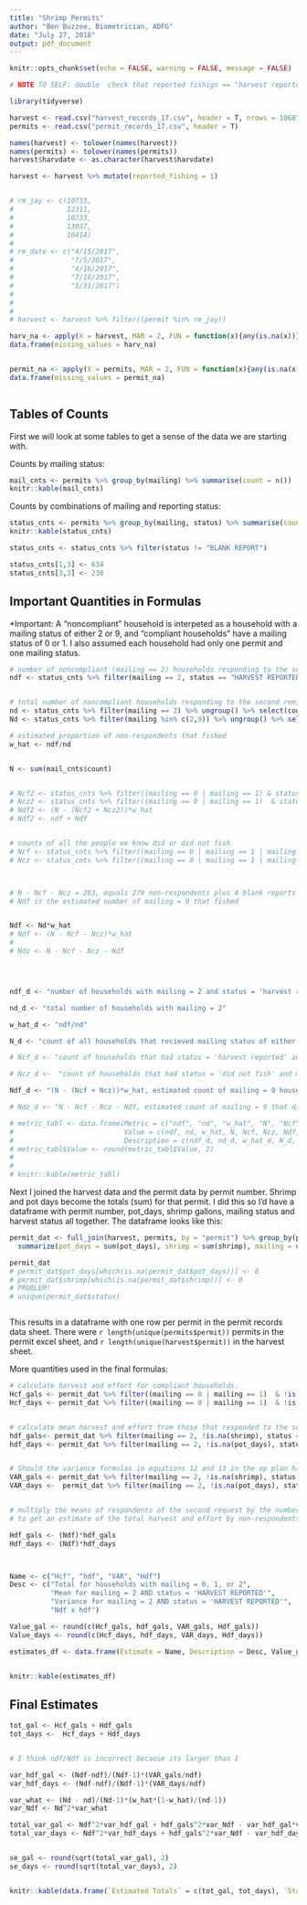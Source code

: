 ```yaml
---
title: "Shrimp Permits"
author: "Ben Buzzee, Biometrician, ADFG"
date: "July 27, 2018"
output: pdf_document
---
```


```r
knitr::opts_chunk$set(echo = FALSE, warning = FALSE, message = FALSE)

# NOTE TO SELF: double  check that reported fishign == "harvest reported"
```



```r
library(tidyverse)

harvest <- read.csv("harvest_records_17.csv", header = T, nrows = 10687)
permits <- read.csv("permit_records_17.csv", header = T)

names(harvest) <- tolower(names(harvest))
names(permits) <- tolower(names(permits))
harvest$harvdate <- as.character(harvest$harvdate)

harvest <- harvest %>% mutate(reported_fishing = 1)


# rm_jay <- c(10733,
#             12311,
#             10733,
#             13037,
#             10414)
# 
# rm_date <- c("4/15/2017",
#              "7/5/2017",
#              "4/16/2017",
#              "7/16/2017",
#              "5/31/2017")
# 
# 
# 
# harvest <- harvest %>% filter((permit %in% rm_jay))

harv_na <- apply(X = harvest, MAR = 2, FUN = function(x){any(is.na(x))})
data.frame(missing_values = harv_na)


permit_na <- apply(X = permits, MAR = 2, FUN = function(x){any(is.na(x))})
data.frame(missing_values = permit_na)



```


## Tables of Counts


First we will look at some tables to get a sense of the data we are starting with.

Counts by mailing status:
```r

mail_cnts <- permits %>% group_by(mailing) %>% summarise(count = n())
knitr::kable(mail_cnts)


```

Counts by combinations of mailing and reporting status:
```r
status_cnts <- permits %>% group_by(mailing, status) %>% summarise(count = n())
knitr::kable(status_cnts)

```
```r

status_cnts <- status_cnts %>% filter(status != "BLANK REPORT")

status_cnts[1,3] <- 634
status_cnts[3,3] <- 238
```

## Important Quantities in Formulas

*Important: A "noncompliant" household is interpeted as a household with a mailing status of either 2 or 9,
and "compliant households" have a mailing status of 0 or 1. I also assumed each household had only one permit and one mailing status.

```r
# number of noncompliant (mailing == 2) households responding to the second reminder that reported fishing
ndf <- status_cnts %>% filter(mailing == 2, status == "HARVEST REPORTED") %>% ungroup() %>% select(count) %>% as.integer()


# total number of noncompliant households responding to the second reminder (mailing == 2)
nd <- status_cnts %>% filter(mailing == 2) %>% ungroup() %>% select(count) %>% sum() %>% as.integer()
Nd <- status_cnts %>% filter(mailing %in% c(2,9)) %>% ungroup() %>% select(count) %>% sum() %>% as.integer()

# estimated proportion of non-respondents that fished
w_hat <- ndf/nd


N <- sum(mail_cnts$count)


# Ncf2 <- status_cnts %>% filter((mailing == 0 | mailing == 1) & status == "HARVEST REPORTED") %>% ungroup() %>% select(count) %>% sum()
# Ncz2 <- status_cnts %>% filter((mailing == 0 | mailing == 1)  & status == "DID NOT FISH") %>% ungroup() %>% select(count) %>% sum()
# Ndf2 <- (N - (Ncf2 + Ncz2))*w_hat
# Ndf2 <- ndf + Ndf


# counts of all the people we know did or did not fish
# Ncf <- status_cnts %>% filter((mailing == 0 | mailing == 1 | mailing == 2) & status == "HARVEST REPORTED") %>% ungroup() %>% select(count) %>% sum()
# Ncz <- status_cnts %>% filter((mailing == 0 | mailing == 1 | mailing == 2)  & status == "DID NOT FISH") %>% ungroup() %>% select(count) %>% sum()



# N - Ncf - Ncz = 283, equals 279 non-respondents plus 4 blank reports
# Ndf is the estimated number of mailing = 9 that fished


Ndf <- Nd*w_hat
# Ndf <- (N - Ncf - Ncz)*w_hat
# 
# Ndz <- N - Ncf - Ncz - Ndf




ndf_d <- "number of households with mailing = 2 and status = 'harvest reported'"

nd_d <- "total number of households with mailing = 2"

w_hat_d <- "ndf/nd"

N_d <- "count of all households that recieved mailing status of either 0, 1, 2, or 9"

# Ncf_d <- "count of households that had status = 'harvest reported' and mailing status 0 or 1"

# Ncz_d <-  "count of households that had status = 'did not fish' and mailing status 0 or 1"

Ndf_d <- "(N - (Ncf + Ncz))*w_hat, estimated count of mailing = 9 households that fished"

# Ndz_d <- "N - Ncf - Ncz - Ndf, estimated count of mailing = 9 that did not fish"

# metric_tabl <- data.frame(Metric = c("ndf", "nd", "w_hat", "N", "Ncf", "Ncz", "Ndf", "Ndz"),
#                           Value = c(ndf, nd, w_hat, N, Ncf, Ncz, Ndf, Ndz),
#                           Description = c(ndf_d, nd_d, w_hat_d, N_d, Ncf_d, Ncz_d, Ndf_d, Ndz_d))
# metric_tabl$Value <- round(metric_tabl$Value, 2)
# 
# 
# knitr::kable(metric_tabl)

```


Next I joined the harvest data and the permit data by permit number. Shrimp and pot days become the totals (sum) for that permit. I did this so I'd have a dataframe with permit number, pot_days, shrimp gallons, mailing status and harvest status all together. The dataframe looks like this:
```r


permit_dat <- full_join(harvest, permits, by = "permit") %>% group_by(permit) %>%
  summarize(pot_days = sum(pot_days), shrimp = sum(shrimp), mailing = unique(mailing), status = unique(status), reported_fishing = unique(reported_fishing))

permit_dat
# permit_dat$pot_days[which(is.na(permit_dat$pot_days))] <- 0
# permit_dat$shrimp[which(is.na(permit_dat$shrimp))] <- 0
# PROBLEM! 
# unique(permit_dat$status)



```

This results in a dataframe with one row per permit in the permit records data sheet. There were `r length(unique(permits$permit))` permits in the permit excel sheet, and `r length(unique(harvest$permit))` in the harvest sheet.

More quantities used in the final formulas:

```r
# calculate harvest and effort for compliant households.
Hcf_gals <- permit_dat %>% filter((mailing == 0 | mailing == 1)  & !is.na(shrimp)) %>% select(shrimp) %>% sum()
Hcf_days <- permit_dat %>% filter((mailing == 0 | mailing == 1)  & !is.na(pot_days)) %>% select(pot_days) %>% sum()


# calculate mean harvest and effort from those that responded to the second request
hdf_gals<- permit_dat %>% filter(mailing == 2, !is.na(shrimp), status == "HARVEST REPORTED") %>% select(shrimp) %>% summarize(mean = mean(shrimp)) %>% as.numeric()
hdf_days <- permit_dat %>% filter(mailing == 2, !is.na(pot_days), status == "HARVEST REPORTED") %>% select(pot_days) %>% summarize(mean = mean(pot_days)) %>% as.numeric()


# Should the variance formulas in equations 12 and 13 in the op plan have hats on them?
VAR_gals <- permit_dat %>% filter(mailing == 2, !is.na(shrimp), status == "HARVEST REPORTED") %>% select(shrimp) %>% summarize(sd = var(shrimp)) %>% as.numeric()
VAR_days <-  permit_dat %>% filter(mailing == 2, !is.na(pot_days), status == "HARVEST REPORTED") %>% select(pot_days) %>% summarize(sd = var(pot_days)) %>% as.numeric()


# multiply the means of respondents of the second request by the number that failed to respond
# to get an estimate of the total harvest and effort by non-respondents

Hdf_gals <- (Ndf)*hdf_gals
Hdf_days <- (Ndf)*hdf_days



Name <- c("Hcf", "hdf", "VAR", "Hdf")
Desc <- c("Total for households with mailing = 0, 1, or 2",
          "Mean for mailing = 2 AND status = 'HARVEST REPORTED'",
          "Variance for mailing = 2 AND status = 'HARVEST REPORTED'",
          "Ndf x hdf")

Value_gal <- round(c(Hcf_gals, hdf_gals, VAR_gals, Hdf_gals))
Value_days <- round(c(Hcf_days, hdf_days, VAR_days, Hdf_days))

estimates_df <- data.frame(Estimate = Name, Description = Desc, Value_gal, Value_days)


knitr::kable(estimates_df)
```


## Final Estimates

```r

tot_gal <- Hcf_gals + Hdf_gals
tot_days <-  Hcf_days + Hdf_days


# I think ndf/Ndf is incorrect because its larger than 1 

var_hdf_gal <- (Ndf-ndf)/(Ndf-1)*(VAR_gals/ndf)
var_hdf_days <- (Ndf-ndf)/(Ndf-1)*(VAR_days/ndf)

var_what <- (Nd - nd)/(Nd-1)*(w_hat*(1-w_hat)/(nd-1))
var_Ndf <- Nd^2*var_what

total_var_gal <- Ndf^2*var_hdf_gal + hdf_gals^2*var_Ndf - var_hdf_gal*var_Ndf
total_var_days <- Ndf^2*var_hdf_days + hdf_gals^2*var_Ndf - var_hdf_days*var_Ndf


se_gal <- round(sqrt(total_var_gal), 2)
se_days <- round(sqrt(total_var_days), 2)


knitr::kable(data.frame(`Estimated Totals` = c(tot_gal, tot_days), `Standard Errors` = c(se_gal, se_days)))




```

